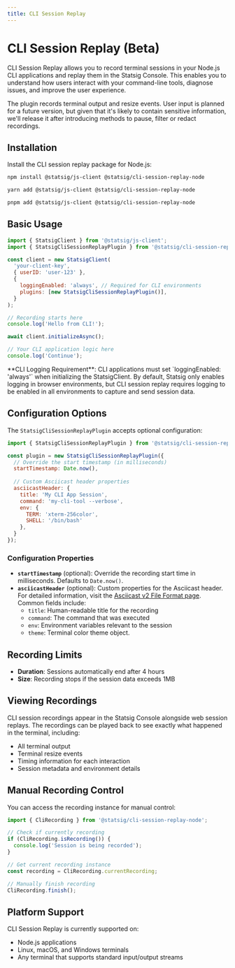 ```yaml
---
title: CLI Session Replay
---
```



# CLI Session Replay (Beta)

CLI Session Replay allows you to record terminal sessions in your Node.js CLI applications and replay them in the Statsig Console. This enables you to understand how users interact with your command-line tools, diagnose issues, and improve the user experience.

The plugin records terminal output and resize events.
User input is planned for a future version, but given that it's likely to contain sensitive information,
we'll release it after introducing methods to pause, filter or redact recordings.

## Installation

Install the CLI session replay package for Node.js:

<Tabs>
  <Tab title="npm">

```bash
npm install @statsig/js-client @statsig/cli-session-replay-node
```

  </Tab>
  <Tab title="yarn">

```bash
yarn add @statsig/js-client @statsig/cli-session-replay-node
```

  </Tab>
  <Tab title="pnpm">

```bash
pnpm add @statsig/js-client @statsig/cli-session-replay-node
```

  </Tab>
</Tabs>

## Basic Usage

```javascript
import { StatsigClient } from '@statsig/js-client';
import { StatsigCliSessionReplayPlugin } from '@statsig/cli-session-replay-node';

const client = new StatsigClient(
  'your-client-key',
  { userID: 'user-123' },
  {
    loggingEnabled: 'always', // Required for CLI environments
    plugins: [new StatsigCliSessionReplayPlugin()],
  }
);

// Recording starts here
console.log('Hello from CLI!');

await client.initializeAsync();

// Your CLI application logic here
console.log('Continue');
```

<Note>
**CLI Logging Requirement**: CLI applications must set `loggingEnabled: 'always'` when initializing the StatsigClient. By default, Statsig only enables logging in browser environments, but CLI session replay requires logging to be enabled in all environments to capture and send session data.
</Note>

## Configuration Options

The `StatsigCliSessionReplayPlugin` accepts optional configuration:

```javascript
import { StatsigCliSessionReplayPlugin } from '@statsig/cli-session-replay-node';

const plugin = new StatsigCliSessionReplayPlugin({
  // Override the start timestamp (in milliseconds)
  startTimestamp: Date.now(),
  
  // Custom Asciicast header properties
  asciicastHeader: {
    title: 'My CLI App Session',
    command: 'my-cli-tool --verbose',
    env: {
      TERM: 'xterm-256color',
      SHELL: '/bin/bash'
    },
  }
});
```

### Configuration Properties

- **`startTimestamp`** (optional): Override the recording start time in milliseconds. Defaults to `Date.now()`.
- **`asciicastHeader`** (optional): Custom properties for the Asciicast header. For detailed information, visit the [Asciicast v2 File Format page](https://docs.asciinema.org/manual/asciicast/v2/#header). Common fields include:
  - `title`: Human-readable title for the recording
  - `command`: The command that was executed
  - `env`: Environment variables relevant to the session
  - `theme`: Terminal color theme object.

## Recording Limits

- **Duration**: Sessions automatically end after 4 hours
- **Size**: Recording stops if the session data exceeds 1MB

## Viewing Recordings

CLI session recordings appear in the Statsig Console alongside web session replays. The recordings can be played back to see exactly what happened in the terminal, including:

- All terminal output
- Terminal resize events
- Timing information for each interaction
- Session metadata and environment details

## Manual Recording Control

You can access the recording instance for manual control:

```javascript
import { CliRecording } from '@statsig/cli-session-replay-node';

// Check if currently recording
if (CliRecording.isRecording()) {
  console.log('Session is being recorded');
}

// Get current recording instance
const recording = CliRecording.currentRecording;

// Manually finish recording
CliRecording.finish();
```

## Platform Support

CLI Session Replay is currently supported on:
- Node.js applications
- Linux, macOS, and Windows terminals
- Any terminal that supports standard input/output streams
